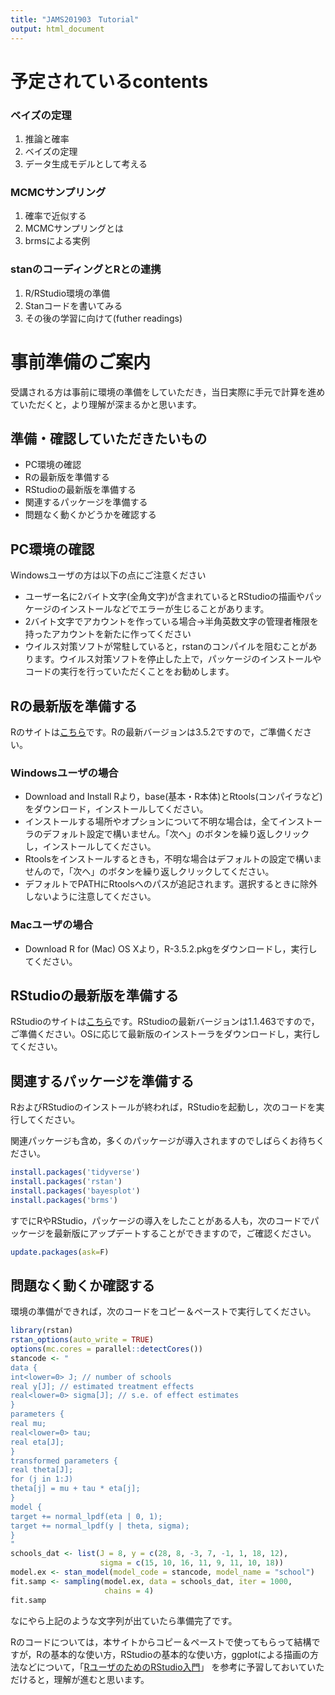 ```yaml
---
title: "JAMS201903　Tutorial"
output: html_document
---
```

# 予定されているcontents

### ベイズの定理

  1. 推論と確率
  2. ベイズの定理
  3. データ生成モデルとして考える
  
### MCMCサンプリング

  1. 確率で近似する
  2. MCMCサンプリングとは
  3. brmsによる実例
  
### stanのコーディングとRとの連携

  1. R/RStudio環境の準備
  2. Stanコードを書いてみる
  3. その後の学習に向けて(futher readings)


# 事前準備のご案内

受講される方は事前に環境の準備をしていただき，当日実際に手元で計算を進めていただくと，より理解が深まるかと思います。

## 準備・確認していただきたいもの

+ PC環境の確認
+ Rの最新版を準備する
+ RStudioの最新版を準備する
+ 関連するパッケージを準備する
+ 問題なく動くかどうかを確認する

## PC環境の確認

Windowsユーザの方は以下の点にご注意ください

+ ユーザー名に2バイト文字(全角文字)が含まれているとRStudioの描画やパッケージのインストールなどでエラーが生じることがあります。
+ 2バイト文字でアカウントを作っている場合→半角英数文字の管理者権限を持ったアカウントを新たに作ってください
+ ウイルス対策ソフトが常駐していると，rstanのコンパイルを阻むことがあります。ウイルス対策ソフトを停止した上で，パッケージのインストールやコードの実行を行っていただくことをお勧めします。


## Rの最新版を準備する

Rのサイトは[こちら](https://cloud.r-project.org/)です。Rの最新バージョンは3.5.2ですので，ご準備ください。

### Windowsユーザの場合

+ Download and Install Rより，base(基本・R本体)とRtools(コンパイラなど)をダウンロード，インストールしてください。
+ インストールする場所やオプションについて不明な場合は，全てインストーラのデフォルト設定で構いません。「次へ」のボタンを繰り返しクリックし，インストールしてください。
+ Rtoolsをインストールするときも，不明な場合はデフォルトの設定で構いませんので，「次へ」のボタンを繰り返しクリックしてください。
+ デフォルトでPATHにRtoolsへのパスが追記されます。選択するときに除外しないように注意してください。

### Macユーザの場合

+ Download R for (Mac) OS Xより，R-3.5.2.pkgをダウンロードし，実行してください。

## RStudioの最新版を準備する

RStudioのサイトは[こちら](https://www.rstudio.com/)です。RStudioの最新バージョンは1.1.463ですので，ご準備ください。OSに応じて最新版のインストーラをダウンロードし，実行してください。

## 関連するパッケージを準備する

RおよびRStudioのインストールが終われば，RStudioを起動し，次のコードを実行してください。

関連パッケージも含め，多くのパッケージが導入されますのでしばらくお待ちください。

```r
install.packages('tidyverse')
install.packages('rstan')
install.packages('bayesplot')
install.packages('brms')
```


すでにRやRStudio，パッケージの導入をしたことがある人も，次のコードでパッケージを最新版にアップデートすることができますので，ご確認ください。

```r
update.packages(ask=F)
```

## 問題なく動くか確認する

環境の準備ができれば，次のコードをコピー＆ペーストで実行してください。

```r
library(rstan)
rstan_options(auto_write = TRUE)
options(mc.cores = parallel::detectCores())
stancode <- "
data {
int<lower=0> J; // number of schools 
real y[J]; // estimated treatment effects
real<lower=0> sigma[J]; // s.e. of effect estimates 
}
parameters {
real mu; 
real<lower=0> tau;
real eta[J];
}
transformed parameters {
real theta[J];
for (j in 1:J)
theta[j] = mu + tau * eta[j];
}
model {
target += normal_lpdf(eta | 0, 1);
target += normal_lpdf(y | theta, sigma);
}
"
schools_dat <- list(J = 8, y = c(28, 8, -3, 7, -1, 1, 18, 12), 
                    sigma = c(15, 10, 16, 11, 9, 11, 10, 18))
model.ex <- stan_model(model_code = stancode, model_name = "school")
fit.samp <- sampling(model.ex, data = schools_dat, iter = 1000, 
                     chains = 4)
fit.samp
```

なにやら上記のような文字列が出ていたら準備完了です。

Rのコードについては，本サイトからコピー＆ペーストで使ってもらって結構ですが，Rの基本的な使い方，RStudioの基本的な使い方，ggplotによる描画の方法などについて，「[RユーザのためのRStudio入門](https://amzn.to/2GmX9Ot)」 を参考に予習しておいていただけると，理解が進むと思います。



